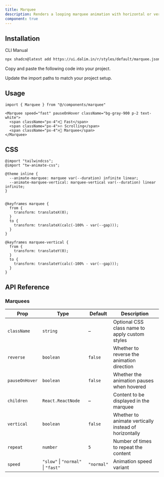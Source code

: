```yaml
---
title: Marquee
description: Renders a looping marquee animation with horizontal or vertical scrolling. Supports adjustable speed, direction, repeat count, and pause on hover.
component: true
---
```


<ComponentPreview
  name="marquee-default"
  className="[&_.preview>[data-orientation=vertical]]:sm:max-w-[80%] **:[.preview]:min-h-[400px]"
  description="An accordion with three items"
  align="start"
/>
## Installation

<CodeTabs>

<TabsList>
  <TabsTrigger value="cli">CLI</TabsTrigger>
  <TabsTrigger value="manual">Manual</TabsTrigger>
</TabsList>

<TabsContent value="cli">

```bash
npx shadcn@latest add https://ui.dalim.in/r/styles/default/marquee.json
```

</TabsContent>

<TabsContent value="manual">

<Steps>

<Step>Copy and paste the following code into your project.</Step>

<ComponentSource name="marquee" title="components/ui/marquee.tsx" />

<Step>Update the import paths to match your project setup.</Step>

</Steps>

</TabsContent>

</CodeTabs>

## Usage

```tsx showLineNumbers
import { Marquee } from "@/components/marquee"
```

```tsx showLineNumbers
<Marquee speed="fast" pauseOnHover className="bg-gray-900 p-2 text-white">
  <span className="px-4">🚀 Fast</span>
  <span className="px-4">🔥 Scrolling</span>
  <span className="px-4">🌈 Marquee</span>
</Marquee>
```

## CSS

```tsx showLineNumbers
@import "tailwindcss";
@import "tw-animate-css";

@theme inline {
  --animate-marquee: marquee var(--duration) infinite linear;
  --animate-marquee-vertical: marquee-vertical var(--duration) linear infinite;
}


@keyframes marquee {
  from {
    transform: translateX(0);
  }
  to {
    transform: translateX(calc(-100% - var(--gap)));
  }
}

@keyframes marquee-vertical {
  from {
    transform: translateY(0);
  }
  to {
    transform: translateY(calc(-100% - var(--gap)));
  }
}
```

## API Reference

### Marquees

| Prop           | Type                               | Default    | Description                                           |
| -------------- | ---------------------------------- | ---------- | ----------------------------------------------------- |
| `className`    | `string`                           | –          | Optional CSS class name to apply custom styles        |
| `reverse`      | `boolean`                          | `false`    | Whether to reverse the animation direction            |
| `pauseOnHover` | `boolean`                          | `false`    | Whether the animation pauses when hovered             |
| `children`     | `React.ReactNode`                  | –          | Content to be displayed in the marquee                |
| `vertical`     | `boolean`                          | `false`    | Whether to animate vertically instead of horizontally |
| `repeat`       | `number`                           | `5`        | Number of times to repeat the content                 |
| `speed`        | `"slow"` \| `"normal"` \| `"fast"` | `"normal"` | Animation speed variant                               |

